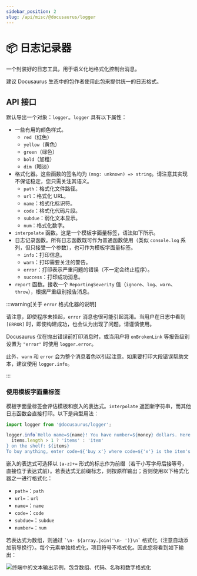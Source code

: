 ```yaml
---
sidebar_position: 2
slug: /api/misc/@docusaurus/logger
---
```


# 📦 日志记录器

一个封装好的日志工具，用于语义化地格式化控制台消息。

建议 Docusaurus 生态中的包作者使用此包来提供统一的日志格式。

## API 接口

默认导出一个对象：`logger`。`logger` 具有以下属性：

- 一些有用的颜色样式。
  - `red`（红色）
  - `yellow`（黄色）
  - `green`（绿色）
  - `bold`（加粗）
  - `dim`（暗淡）
- 格式化器。这些函数的签名均为 `(msg: unknown) => string`。请注意其实现不保证稳定，您只需关注其语义。
  - `path`：格式化文件路径。
  - `url`：格式化 URL。
  - `name`：格式化标识符。
  - `code`：格式化代码片段。
  - `subdue`：弱化文本显示。
  - `num`：格式化数字。
- `interpolate` 函数。这是一个模板字面量标签，语法如下所示。
- 日志记录函数。所有日志函数既可作为普通函数使用（类似 `console.log` 系列，但只接受一个参数），也可作为模板字面量标签。
  - `info`：打印信息。
  - `warn`：打印需要关注的警告。
  - `error`：打印表示严重问题的错误（不一定会终止程序）。
  - `success`：打印成功消息。
- `report` 函数。接收一个 `ReportingSeverity` 值（`ignore`、`log`、`warn`、`throw`），根据严重级别报告消息。

:::warning[关于 `error` 格式化器的说明]

请注意，即使程序未挂起，`error` 消息也很可能引起混淆。当用户在日志中看到 `[ERROR]` 时，即使构建成功，也会认为出现了问题。请谨慎使用。

Docusaurus 仅在抛出错误前打印消息时，或当用户将 `onBrokenLink` 等报告级别设置为 `"error"` 时使用 `logger.error`。

此外，`warn` 和 `error` 会为整个消息着色以引起注意。如果要打印大段错误帮助文本，建议使用 `logger.info`。

:::

### 使用模板字面量标签

模板字面量标签会评估模板和嵌入的表达式。`interpolate` 返回新字符串，而其他日志函数会直接打印。以下是典型用法：

```js
import logger from '@docusaurus/logger';

logger.info`Hello name=${name}! You have number=${money} dollars. Here are the ${
  items.length > 1 ? 'items' : 'item'
} on the shelf: ${items}
To buy anything, enter code=${'buy x'} where code=${'x'} is the item's name; to quit, press code=${'Ctrl + C'}.`;
```

嵌入的表达式可选择以 `[a-z]+=` 形式的标志作为前缀（若干小写字母后接等号，直接位于表达式前）。若表达式无前缀标志，则按原样输出；否则使用以下格式化器之一进行格式化：

- `path=`：`path`
- `url=`：`url`
- `name=`：`name`
- `code=`：`code`
- `subdue=`：`subdue`
- `number=`：`num`

若表达式为数组，则通过 `` `\n- ${array.join('\n- ')}\n` `` 格式化（注意自动添加前导换行）。每个元素单独格式化，项目符号不格式化。因此您将看到如下输出：

![终端中的文本输出示例，包含数组、代码、名称和数字格式化](./demo.png)
